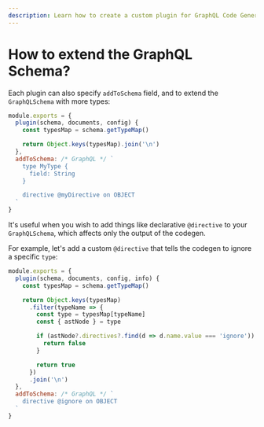 ```yaml
---
description: Learn how to create a custom plugin for GraphQL Code Generator. How to extend the GraphQL Schema?
---
```


# How to extend the GraphQL Schema?

Each plugin can also specify `addToSchema` field, and to extend the `GraphQLSchema` with more types:

```js {7-13}
module.exports = {
  plugin(schema, documents, config) {
    const typesMap = schema.getTypeMap()

    return Object.keys(typesMap).join('\n')
  },
  addToSchema: /* GraphQL */ `
    type MyType {
      field: String
    }

    directive @myDirective on OBJECT
  `
}
```

It's useful when you wish to add things like declarative `@directive` to your `GraphQLSchema`, which affects only the output of the codegen.

For example, let's add a custom `@directive` that tells the codegen to ignore a specific `type`:

```js
module.exports = {
  plugin(schema, documents, config, info) {
    const typesMap = schema.getTypeMap()

    return Object.keys(typesMap)
      .filter(typeName => {
        const type = typesMap[typeName]
        const { astNode } = type

        if (astNode?.directives?.find(d => d.name.value === 'ignore')) {
          return false
        }

        return true
      })
      .join('\n')
  },
  addToSchema: /* GraphQL */ `
    directive @ignore on OBJECT
  `
}
```
